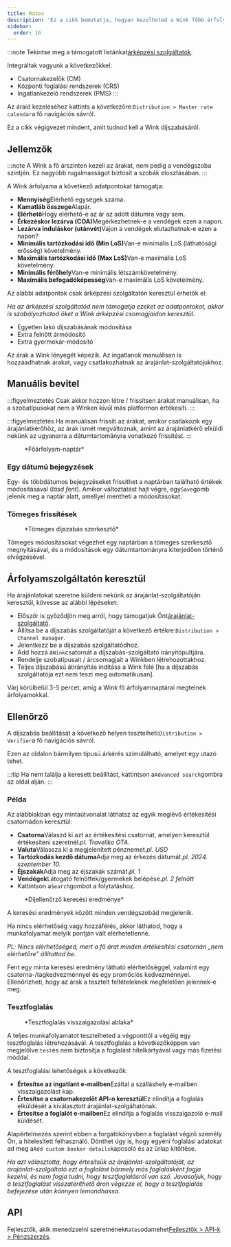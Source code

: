 ```yaml
---
title: Rates
description: 'Ez a cikk bemutatja, hogyan kezelheted a Wink főbb árfolyamait.'
sidebar:
  order: 16
---
```


:::note
Tekintse meg a támogatott listánkat[árképzési szolgáltatók](/extranet/rate-providers).

Integráltak vagyunk a következőkkel:

* Csatornakezelők (CM)
* Központi foglalási rendszerek (CRS)
* Ingatlankezelő rendszerek (PMS)
  :::

Az áraid kezeléséhez kattints a következőre:`Distribution > Master rate calendar`a fő navigációs sávról.

Ez a cikk végigvezet mindent, amit tudnod kell a Wink díjszabásáról.

## Jellemzők

:::note
A Wink a fő árszinten kezeli az árakat, nem pedig a vendégszoba szintjén. Ez nagyobb rugalmasságot biztosít a szobák elosztásában.
:::

A Wink árfolyama a következő adatpontokat támogatja:

* **Mennyiség**Elérhető egységek száma.
* **Kamatláb összege**Alapár.
* **Elérhető**Hogy elérhető-e az ár az adott dátumra vagy sem.
* **Érkezéskor lezárva (COA)**&#x4D;egérkezhetnek-e a vendégek ezen a napon.
* **Lezárva induláskor (utánvét)**&#x56;ajon a vendégek elutazhatnak-e ezen a napon?
* **Minimális tartózkodási idő (Min LoS)**&#x56;an-e minimális LoS (láthatósági erősség) követelmény.
* **Maximális tartózkodási idő (Max LoS)**&#x56;an-e maximális LoS követelmény.
* **Minimális férőhely**Van-e minimális létszámkövetelmény.
* **Maximális befogadóképesség**Van-e maximális LoS követelmény.

Az alábbi adatpontok csak árképzési szolgáltatón keresztül érhetők el:

*Ha az árképzési szolgáltatód nem támogatja ezeket az adatpontokat, akkor is szabályozhatod őket a Wink árképzési csomagjaidon keresztül.*

* Egyetlen lakó díjszabásának módosítása
* Extra felnőtt ármódosító
* Extra gyermekár-módosító

Az árak a Wink lényegét képezik. Az ingatlanok manuálisan is hozzáadhatnak árakat, vagy csatlakozhatnak az árajánlat-szolgáltatójukhoz.

## Manuális bevitel

:::figyelmeztetés
Csak akkor hozzon létre / frissítsen árakat manuálisan, ha a szobatípusokat nem a Winken kívül más platformon értékesíti.
:::

:::figyelmeztetés
Ha manuálisan frissíti az árakat, amikor csatlakozik egy árajánlatkérőhöz, az árak ismét megváltoznak, amint az árajánlatkérő elküldi nekünk az ugyanarra a dátumtartományra vonatkozó frissítést.
:::

<figure>
  <CloudinaryImage width="700" height="251" resize="scale" quality="best" alt="Főárfolyam-naptár" src="academy/rate-calendar" errorImage="noimage_opaque_nyrtl0.png" />

  <figcaption>*Főárfolyam-naptár*</figcaption>
</figure>


### Egy dátumú bejegyzések

Egy- és többdátumos bejegyzéseket frissíthet a naptárban található értékek módosításával (*lásd fent*). Amikor változtatást hajt végre, egy`Save`gomb jelenik meg a naptár alatt, amellyel mentheti a módosításokat.

### Tömeges frissítések

<figure>
  <CloudinaryImage width="700" height="267" resize="scale" quality="best" alt="Tömeges díjszabás szerkesztő" src="academy/bulk-editor" errorImage="noimage_opaque_nyrtl0.png" />

  <figcaption>*Tömeges díjszabás szerkesztő*</figcaption>
</figure>


Tömeges módosításokat végezhet egy naptárban a tömeges szerkesztő megnyitásával, és a módosítások egy dátumtartományra kiterjedően történő elvégzésével.

## Árfolyamszolgáltatón keresztül

Ha árajánlatokat szeretne küldeni nekünk az árajánlat-szolgáltatóján keresztül, kövesse az alábbi lépéseket:

* Először is győződjön meg arról, hogy támogatjuk Önt[árajánlat-szolgáltató](/extranet/rate-providers).
* Állítsa be a díjszabás szolgáltatóját a következő értékre:`Distribution > Channel manager`.
* Jelentkezz be a díjszabás szolgáltatódhoz.
* Add hozzá a`Wink`csatornát a díjszabás-szolgáltató irányítópultjára.
* Rendelje szobatípusait / árcsomagjait a Winkben létrehozottakhoz.
* Teljes díjszabású átirányítás indítása a Wink felé \[ha a díjszabás szolgáltatója ezt nem teszi meg automatikusan].

Várj körülbelül 3-5 percet, amíg a Wink fő árfolyamnaptárai megtelnek árfolyamokkal.

## Ellenőrző

A díjszabás beállítását a következő helyen tesztelheti:`Distribution > Verifier`a fő navigációs sávról.

Ezen az oldalon bármilyen típusú árkérés szimulálható, amelyet egy utazó tehet.

:::tip
Ha nem találja a keresett beállítást, kattintson a`Advanced search`gombra az oldal alján.
:::

### Példa

Az alábbiakban egy mintaútvonalat láthatsz az egyik meglévő értékesítési csatornádon keresztül:

* **Csatorna**Válaszd ki azt az értékesítési csatornát, amelyen keresztül értékesíteni szeretnél.*pl. Traveliko OTA*.
* **Valuta**Válassza ki a megjelenített pénznemet.*pl. USD*
* **Tartózkodás kezdő dátuma**Adja meg az érkezés dátumát.*pl. 2024. szeptember 10.*
* **Éjszakák**Adja meg az éjszakák számát.*pl. 1*
* **Vendégek**Látogató felnőttek/gyermekek belépése.*pl. 2 felnőtt*
* Kattintson a`Search`gombot a folytatáshoz.

<figure>
  <CloudinaryImage width="350" height="501" resize="scale" quality="best" alt="Értékelés-ellenőrző eredménye" src="academy/rate-verifier" errorImage="noimage_opaque_nyrtl0.png" />

  <figcaption>*Díjellenőrző keresési eredménye*</figcaption>
</figure>


A keresési eredmények között minden vendégszobád megjelenik.

Ha nincs elérhetőség vagy hozzáférés, akkor láthatod, hogy a munkafolyamat melyik pontján vált elérhetetlenné.

*Pl.: Nincs elérhetőséged, mert a fő árat minden értékesítési csatornán „nem elérhetőre” állítottad be.*

Fent egy minta keresési eredmény látható elérhetőséggel, valamint egy csatorna-/tagkedvezménnyel és egy promóciós kedvezménnyel.
Ellenőrizheti, hogy az árak a tesztelt feltételeknek megfelelően jelennek-e meg.

### Tesztfoglalás

<figure>
  <CloudinaryImage width="350" height="459" resize="scale" quality="best" alt="Tesztfoglalási modális ablak" src="academy/test-booking" errorImage="noimage_opaque_nyrtl0.png" />

  <figcaption>*Tesztfoglalás visszaigazolási ablaka*</figcaption>
</figure>


A teljes munkafolyamatot tesztelheted a végponttól a végéig egy tesztfoglalás létrehozásával.
A tesztfoglalás a következőképpen van megjelölve:`test`és nem biztosítja a foglalást hitelkártyával vagy más fizetési móddal.

A tesztfoglalási lehetőségek a következők:

* **Értesítse az ingatlant e-mailben**Ezáltal a szálláshely e-mailben visszaigazolást kap.
* **Értesítse a csatornakezelőt API-n keresztül**Ez elindítja a foglalás elküldését a kiválasztott árajánlat-szolgáltatónak.
* **Értesítse a foglalót e-mailben**Ez elindítja a foglalás visszaigazoló e-mail küldését.

Alapértelmezés szerint ebben a forgatókönyvben a foglalást végző személy Ön, a hitelesített felhasználó. Dönthet úgy is, hogy egyéni foglalási adatokat ad meg a`Add custom booker details`kapcsoló és az űrlap kitöltése.

*Ha azt választotta, hogy értesítsük az árajánlat-szolgáltatóját, az árajánlat-szolgáltató ezt a foglalást bármely más foglalásként fogja kezelni, és nem fogja tudni, hogy tesztfoglalásról van szó. Javasoljuk, hogy a tesztfoglalást visszatéríthető áron végezze el, hogy a tesztfoglalás befejezése után könnyen lemondhassa.*

## API

Fejlesztők, akik menedzselni szeretnének`Rates`odamehet[Fejlesztők > API-k > Pénzszerzés](/developers/apis/#monetize-api).

